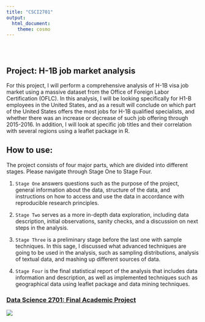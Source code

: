 ```yaml
---
title: "CSCI2701"
output:
  html_document:
    theme: cosmo
---
```


<style type="text/css">
.title {
  display: none;
}

#getting-started img {
  margin-right: 10px;
}

</style>

<div class="row" style="padding-top: 30px;">
<div class="col-sm-6">

# **Project: H-1B job market analysis**

For this project, I will perform a comprehensive analysis of H-1B visa job market using a massive dataset from the Office of Foreign Labor Certification (OFLC). In this analysis, I will be looking specifically for H1-B employees in the United States, and as a result will conclude on which part of the United States offers the most jobs for H-1B qualified specialists, and whether there was an increase or decrease of such job offering through 2015-2016.  In addition, I will look at specific job titles and their correlation with several regions using a leaflet package in R.

## How to use:

The project consists of four major parts, which are divided into different stages. Please navigate through Stage One to Stage Four.

1. `Stage One` answers questions such as the purpose of the project, general information about the data, structure of the data, and instructions on how to access and use the data in accordance with reproducible research principles.  

2. `Stage Two` serves as a more in-depth data exploration, including data description, initial observations, sanity checks, and a discussion on next steps in the analysis.

3. `Stage Three` is a preliminary stage before the last one with sample techniques. In this sage, I discussed what advanced techniques are going to be used in the analysis, such as sampling distributions, analysis of textual data, and mashing up different sources of data.

4. `Stage Four` is the final statistical report of the analysis that includes data information and description, as well as implemented techniques such as geographical data using leaflet package and data mining techniques.


</div>
<div class="col-sm-6">

### [Data Science 2701: Final Academic Project](https://github.com/abbas070/DataScience2701Project)

<a href = "https://github.com/abbas070/DataScience2701Project">
![](img/DSLogo.jpg)
</a>
</div>
